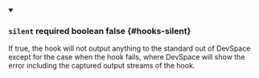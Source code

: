 
<details className="config-field" data-expandable="false" open>
<summary>

### `silent` <span className="config-field-required" data-required="false">required</span> <span className="config-field-type">boolean</span> <span className="config-field-default">false</span> <span className="config-field-enum"></span> {#hooks-silent}

If true, the hook will not output anything to the standard out of DevSpace except
for the case when the hook fails, where DevSpace will show the error including
the captured output streams of the hook.

</summary>



</details>

